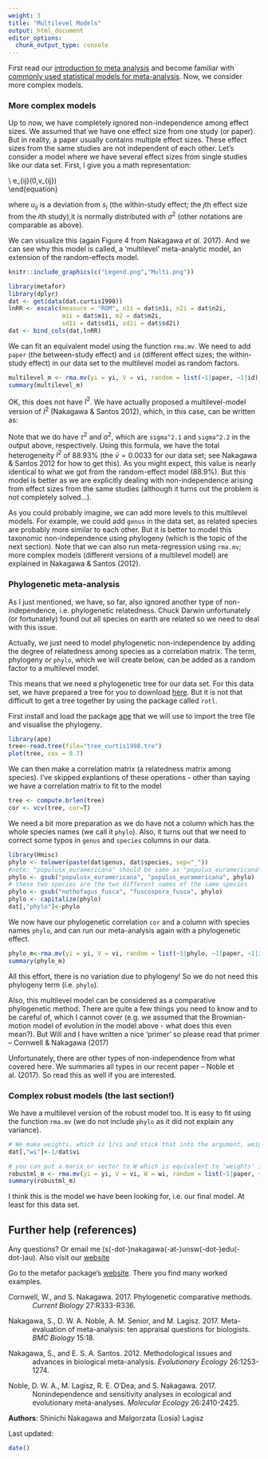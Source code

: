 ```yaml
---
weight: 3
title: "Multilevel Models"
output: html_document
editor_options: 
  chunk_output_type: console
---
```

First read our [introduction to meta analysis](/statistics/meta-analysis/meta-analysis-1) and become familiar with [commonly used statistical models for meta-analysis](/statistics/meta-analysis/meta-analysis-2). Now, we consider more complex models.

### More complex models

Up to now, we have completely ignored non-independence among effect sizes. We assumed that we have one effect size from one study (or paper). But in reality, a paper usually contains multiple effect sizes. These effect sizes from the same studies are not independent of each other. Let's consider a model where we have several effect sizes from single studies like our data set. First, I give you a math representation:

\begin{equation}
y_{ij}=b_0+s_i+u_{ij}+e_{ij}
\\
s_i\sim \mathcal{N}(0,\tau^2)\
\\
u_{ij}\sim \mathcal{N}(0,\sigma^2)\
\\
e_{ij}\sim \mathcal{N}(0,v_{ij})\
\end{equation}

where $u_{ij}$ is a deviation from $s_i$ (the within-study effect; the $j$th effect size from the $i$th study),it is normally distributed with $\sigma^2$ (other notations are comparable as above).

We can visualize this (again Figure 4 from Nakagawa *et al.* 2017). And we can see why this model is called, a 'multilevel' meta-analytic model, an extension of the random-effects model. 

```r
knitr::include_graphics(c("Legend.png","Multi.png"))
```

```r
library(metafor)
library(dplyr)
dat <- get(data(dat.curtis1998))
lnRR <- escalc(measure = "ROM", n1i = dat$n1i, n2i = dat$n2i,
               m1i = dat$m1i, m2 = dat$m2i,
               sd1i = dat$sd1i, sd2i = dat$sd2i)
dat <- bind_cols(dat,lnRR)
```

We can fit an equivalent model using the function `rma.mv`. We need to add `paper` (the between-study effect) and `id` (different effect sizes; the within-study effect) in our data set to the multilevel model as random factors.

```r
multilevel_m <- rma.mv(yi = yi, V = vi, random = list(~1|paper, ~1|id), method = "REML", data = dat)
summary(multilevel_m)
```

OK, this does not have $I^2$. We have actually proposed a multilevel-model version of $I^2$ (Nakagawa & Santos 2012), which, in this case, can be written as:

\begin{equation}
I^2=\frac{\tau^2+\sigma^2}{(\tau^2+\sigma^2+\bar{v})},
\end{equation}

Note that we do have $\tau^2$ and $\sigma^2$, which are `sigma^2.1` and `sigma^2.2` in the output above, respectively. Using this formula, we have the total heterogeneity $I^2$ of 88.93% (the $\bar{v} = 0.0033$ for our data set; see Nakagawa & Santos 2012 for how to get this). As you might expect, this value is nearly identical to what we got from the random-effect model (88.9%). But this model is better as we are explicitly dealing with non-independence arising from effect sizes from the same studies (although it turns out the problem is not completely solved...). 

As you could probably imagine, we can add more levels to this multilevel models. For example, we could add `genus` in the data set, as related species are probably more similar to each other. But it is better to model this taxonomic non-independence using phylogeny (which is the topic of the next section). Note that we can also run meta-regression using `rma.mv`; more complex models (different versions of a multilevel model) are explained in Nakagawa & Santos (2012).

### Phylogenetic meta-analysis

As I just mentioned, we have, so far, also ignored another type of non-independence, i.e. phylogenetic relatedness. Chuck Darwin unfortunately (or fortunately) found out all species on earth are related so we need to deal with this issue. 

Actually, we just need to model phylogenetic non-independence by adding the degree of relatedness among species as a correlation matrix. The term, phylogeny or `phylo`, which we will create below, can be added as a random factor to a multilevel model.

This means that we need a phylogenetic tree for our data set. For this data set, we have prepared a tree for you to download [here](https://www.dropbox.com/s/d5pzkb9ezgx6798/tree_curtis1998.tre?dl=0). But it is not that difficult to get a tree together by using the package called `rotl`.

First install and load the package [ape](http://ape-package.ird.fr/) that we will use to import the tree file and visualise the phylogeny.

```r
library(ape)
tree<-read.tree(file="tree_curtis1998.tre")
plot(tree, cex = 0.7) 
```

We can then make a correlation matrix (a relatedness matrix among species). I've skipped explantions of these operations - other than saying we have a correlation matrix to fit to the model

```r
tree <- compute.brlen(tree)
cor <- vcv(tree, cor=T)
```

We need a bit more preparation as we do have not a column which has the whole species names (we call it `phylo`). Also, it turns out that we need to correct some typos in `genus` and `species` columns in our data.

```r
library(Hmisc)
phylo <- tolower(paste(dat$genus, dat$species, sep="_"))
#note: "populusx_euramericana" should be same as "populus_euramericana"
phylo <- gsub("populusx_euramericana", "populus_euramericana", phylo)
# these two species are the two different names of the same species
phylo <- gsub("nothofagus_fusca", "fuscospora_fusca", phylo)
phylo <- capitalize(phylo)
dat[,"phylo"]<-phylo
```

We now have our phylogenetic correlation `cor` and a column with species names `phylo`, and can run our meta-analysis again with a phylogenetic effect. 

```r
phylo_m<-rma.mv(yi = yi, V = vi, random = list(~1|phylo, ~1|paper, ~1|id), R = list(phylo = cor), method = "REML", data = dat)
summary(phylo_m)
```

All this effort, there is no variation due to phylogeny! So we do not need this phylogeny term (i.e. `phylo`). 

Also, this multilevel model can be considered as a comparative phylogenetic method. There are quite a few things you need to know and to be careful of, which I cannot cover (e.g. we assumed that the Brownian-motion model of evolution in the model above - what does this even mean?). But Will and I have written a nice 'primer' so please read that primer -- Cornwell & Nakagawa (2017) 

Unfortunately, there are other types of non-independence from what covered here. We summaries all types in our recent paper -- Noble et al. (2017). So read this as well if you are interested. 

### Complex robust models (the last section!)

We have a multilevel version of the robust model too. It is easy to fit using the function `rma.mv` (we do not include `phylo` as it did not explain any variance).

```r
# We make weights, which is 1/vi and stick that into the argument, weights
dat[,"wi"]<-1/dat$vi
```

```r
# you can put a marix or vector to W which is equivalent to 'weights' in rma
robustml_m <- rma.mv(yi = yi, V = vi, W = wi, random = list(~1|paper, ~1|id), method = "REML", data = dat)
summary(robustml_m)
```

I think this is the model we have been looking for, i.e. our final model. At least for this data set. 

## Further help (references)

Any questions? Or email me (s(-dot-)nakagawa(-at-)unsw(-dot-)edu(-dot-)au). Also visit our [website](http://www.i-deel.org/)

Go to the metafor package's [website](http://www.metafor-project.org/doku.php). There you find many worked examples.

<p style="margin-left:.5in;text-indent:-.5in">Cornwell, W., and S. Nakagawa. 2017. Phylogenetic comparative methods. *Current Biology* 27:R333-R336.</p>

<p style="margin-left:.5in;text-indent:-.5in">Nakagawa, S., D. W. A. Noble, A. M. Senior, and M. Lagisz. 2017. Meta-evaluation of meta-analysis: ten appraisal questions for biologists. *BMC Biology* 15:18.</p>

<p style="margin-left:.5in;text-indent:-.5in">Nakagawa, S., and E. S. A. Santos. 2012. Methodological issues and advances in biological meta-analysis. *Evolutionary Ecology* 26:1253-1274.</p>

<p style="margin-left:.5in;text-indent:-.5in">Noble, D. W. A., M. Lagisz, R. E. O'Dea, and S. Nakagawa. 2017. Nonindependence and sensitivity analyses in ecological and evolutionary meta-analyses. *Molecular Ecology* 26:2410-2425.</p>

**Authors**: Shinichi Nakagawa and Malgorzata (Losia) Lagisz
 
Last updated:
```r
date()
```


